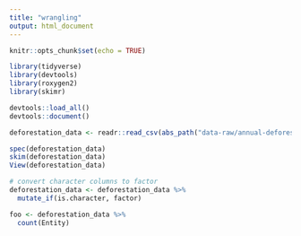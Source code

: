 ```yaml
---
title: "wrangling"
output: html_document
---
```


```r
knitr::opts_chunk$set(echo = TRUE)
```

```r
library(tidyverse)
library(devtools)
library(roxygen2)
library(skimr)
```

```r
devtools::load_all()
devtools::document()
```


```r
deforestation_data <- readr::read_csv(abs_path("data-raw/annual-deforestation.csv"))

```


```r
spec(deforestation_data)
skim(deforestation_data)
View(deforestation_data)

# convert character columns to factor
deforestation_data <- deforestation_data %>%
  mutate_if(is.character, factor)

foo <- deforestation_data %>% 
  count(Entity) 

```



